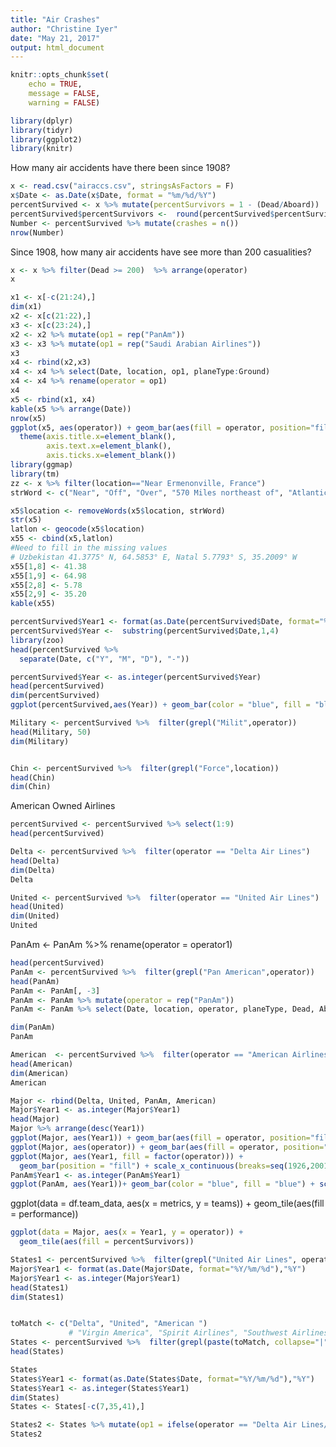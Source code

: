 ```yaml
---
title: "Air Crashes"
author: "Christine Iyer"
date: "May 21, 2017"
output: html_document
---
```


```r
knitr::opts_chunk$set(
	echo = TRUE,
	message = FALSE,
	warning = FALSE)
```

```r
library(dplyr)
library(tidyr)
library(ggplot2)
library(knitr)
```

How many air accidents have there been since 1908?

```r
x <- read.csv("airaccs.csv", stringsAsFactors = F)
x$Date <- as.Date(x$Date, format = "%m/%d/%Y")
percentSurvived <- x %>% mutate(percentSurvivors = 1 - (Dead/Aboard)) 
percentSurvived$percentSurvivors <-  round(percentSurvived$percentSurvivors, digits = 2)
Number <- percentSurvived %>% mutate(crashes = n())
nrow(Number)

```

Since 1908, how many air accidents have see more than 200 casualities? 

```r

x <- x %>% filter(Dead >= 200)  %>% arrange(operator)
x

x1 <- x[-c(21:24),]
dim(x1)
x2 <- x[c(21:22),]
x3 <- x[c(23:24),]
x2 <- x2 %>% mutate(op1 = rep("PanAm"))
x3 <- x3 %>% mutate(op1 = rep("Saudi Arabian Airlines"))
x3
x4 <- rbind(x2,x3)
x4 <- x4 %>% select(Date, location, op1, planeType:Ground)
x4 <- x4 %>% rename(operator = op1)
x4
x5 <- rbind(x1, x4)
kable(x5 %>% arrange(Date))
nrow(x5)
ggplot(x5, aes(operator)) + geom_bar(aes(fill = operator, position="fill")) +
  theme(axis.title.x=element_blank(),
        axis.text.x=element_blank(),
        axis.ticks.x=element_blank())
library(ggmap)
library(tm)
zz <- x %>% filter(location=="Near Ermenonville, France")
strWord <- c("Near", "Off", "Over", "570 Miles northeast of", "Atlantic Ocean, 110 miles West of ", "Near Ermenonville", "Tenerife, ")

x5$location <- removeWords(x5$location, strWord) 
str(x5)
latlon <- geocode(x5$location)
x55 <- cbind(x5,latlon)
#Need to fill in the missing values
# Uzbekistan 41.3775° N, 64.5853° E, Natal 5.7793° S, 35.2009° W
x55[1,8] <- 41.38
x55[1,9] <- 64.98
x55[2,8] <- 5.78
x55[2,9] <- 35.20
kable(x55)
```

```r
percentSurvived$Year1 <- format(as.Date(percentSurvived$Date, format="%Y/%m/%d"),"%Y")
percentSurvived$Year <-  substring(percentSurvived$Date,1,4)
library(zoo)
head(percentSurvived %>%
  separate(Date, c("Y", "M", "D"), "-"))
```


```r
percentSurvived$Year <- as.integer(percentSurvived$Year)
head(percentSurvived)
dim(percentSurvived)
ggplot(percentSurvived,aes(Year)) + geom_bar(color = "blue", fill = "blue") 

```

```r
Military <- percentSurvived %>%  filter(grepl("Milit",operator))
head(Military, 50)
dim(Military)


Chin <- percentSurvived %>%  filter(grepl("Force",location))
head(Chin)
dim(Chin)


```

American Owned Airlines

```r
percentSurvived <- percentSurvived %>% select(1:9)
head(percentSurvived)

```


```r
Delta <- percentSurvived %>%  filter(operator == "Delta Air Lines") 
head(Delta)
dim(Delta)
Delta
```

```r
United <- percentSurvived %>%  filter(operator == "United Air Lines")
head(United)
dim(United)
United

```
PanAm <- PanAm %>% rename(operator = operator1) 
```r
head(percentSurvived)
PanAm <- percentSurvived %>%  filter(grepl("Pan American",operator)) 
head(PanAm)
PanAm <- PanAm[, -3]
PanAm <- PanAm %>% mutate(operator = rep("PanAm"))
PanAm <- PanAm %>% select(Date, location, operator, planeType, Dead, Aboard, Ground, percentSurvivors, Year1)

dim(PanAm)
PanAm
```




```r
American  <- percentSurvived %>%  filter(operator == "American Airlines")
head(American)
dim(American)
American

```

```r

Major <- rbind(Delta, United, PanAm, American)
Major$Year1 <- as.integer(Major$Year1)
head(Major)
Major %>% arrange(desc(Year1))
ggplot(Major, aes(Year1)) + geom_bar(aes(fill = operator, position="fill"))
ggplot(Major, aes(operator)) + geom_bar(aes(fill = operator, position="fill"))
ggplot(Major, aes(Year1, fill = factor(operator))) +
  geom_bar(position = "fill") + scale_x_continuous(breaks=seq(1926,2001,5))
PanAm$Year1 <- as.integer(PanAm$Year1)
ggplot(PanAm, aes(Year1))+ geom_bar(color = "blue", fill = "blue") + scale_x_continuous(breaks=seq(1926,2001,5))
```
ggplot(data = df.team_data, aes(x = metrics, y = teams)) +
  geom_tile(aes(fill = performance)) 
```r
ggplot(data = Major, aes(x = Year1, y = operator)) +
  geom_tile(aes(fill = percentSurvivors)) 
```



```r
States1 <- percentSurvived %>%  filter(grepl("United Air Lines", operator))
Major$Year1 <- format(as.Date(Major$Date, format="%Y/%m/%d"),"%Y")
Major$Year1 <- as.integer(Major$Year1)
head(States1)
dim(States1)


toMatch <- c("Delta", "United", "American ")
             # "Virgin America", "Spirit Airlines", "Southwest Airlines", "JetBlue", "Hawaiian", "Frontier", "American Airlines", "Allegiant Air", "Alaska Air"
States <- percentSurvived %>%  filter(grepl(paste(toMatch, collapse="|"), operator))
head(States)

States
States$Year1 <- format(as.Date(States$Date, format="%Y/%m/%d"),"%Y")
States$Year1 <- as.integer(States$Year1)
dim(States)
States <- States[-c(7,35,41),]

States2 <- States %>% mutate(op1 = ifelse(operator == "Delta Air Lines/North Central Airlines", "Delta Airlines", ""))
States2

```


